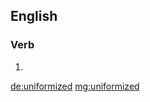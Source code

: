 ==English==

===Verb===
{{head|en|verb form}}

# {{en-past of|uniformize}}

[[de:uniformized]]
[[mg:uniformized]]